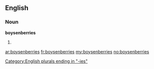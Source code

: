 ==English==
===Noun===
'''boysenberries'''

# {{plural of|[[boysenberry]]}}

[[Category:English plurals ending in "-ies"]]

[[ar:boysenberries]]
[[fr:boysenberries]]
[[my:boysenberries]]
[[no:boysenberries]]